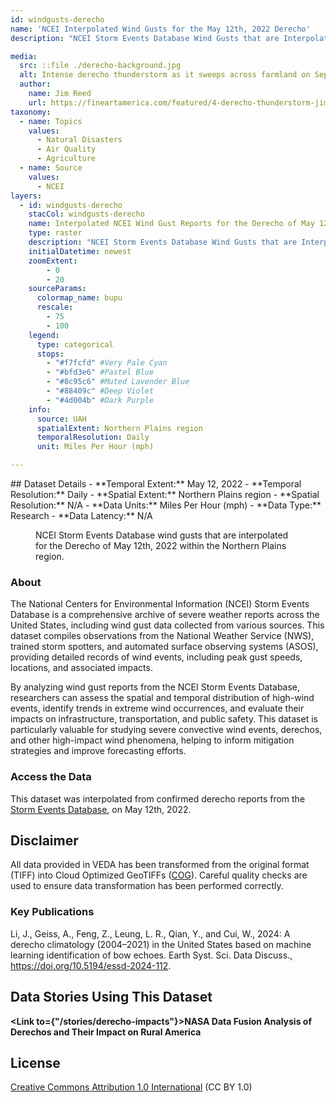 ---
id: windgusts-derecho
name: 'NCEI Interpolated Wind Gusts for the May 12th, 2022 Derecho'
description: "NCEI Storm Events Database Wind Gusts that are Interpolated for the Derecho of May 12th, 2022"

media:
  src: ::file ./derecho-background.jpg
  alt: Intense derecho thunderstorm as it sweeps across farmland on September 23, 2018
  author:
    name: Jim Reed
    url: https://fineartamerica.com/featured/4-derecho-thunderstorm-jim-reed-photographyscience-photo-library.html
taxonomy:
  - name: Topics
    values:
      - Natural Disasters
      - Air Quality
      - Agriculture
  - name: Source
    values:
      - NCEI
layers:
  - id: windgusts-derecho
    stacCol: windgusts-derecho
    name: Interpolated NCEI Wind Gust Reports for the Derecho of May 12th, 2022
    type: raster
    description: "NCEI Storm Events Database Wind Gusts that are Interpolated for the Derecho of May 12th, 2022"
    initialDatetime: newest
    zoomExtent:
        - 0
        - 20
    sourceParams:
      colormap_name: bupu
      rescale:
        - 75
        - 100
    legend:
      type: categorical
      stops:
        - "#f7fcfd" #Very Pale Cyan 
        - "#bfd3e6" #Pastel Blue
        - "#8c95c6" #Muted Lavender Blue
        - "#88409c" #Deep Violet
        - "#4d004b" #Dark Purple
    info:
      source: UAH
      spatialExtent: Northern Plains region
      temporalResolution: Daily
      unit: Miles Per Hour (mph)

---
<Block>
  <Prose>
  ## Dataset Details
  - **Temporal Extent:** May 12, 2022
  - **Temporal Resolution:** Daily
  - **Spatial Extent:** Northern Plains region
  - **Spatial Resolution:** N/A
  - **Data Units:** Miles Per Hour (mph)
  - **Data Type:** Research
  - **Data Latency:** N/A
  </Prose>
  <Figure>
  <Map
    center={[-97, 43]}
    zoom={5.5}
    datasetId='windgusts-derecho'
    layerId='windgusts-derecho'
    dateTime='2022-05-12'
  />
  <Caption
    attrAuthor='NASA'
    attrUrl='https://nasa.gov/'
  >
  NCEI Storm Events Database wind gusts that are interpolated for the Derecho of May 12th, 2022 within the Northern Plains region.
  </Caption>
</Figure>
</Block>

<Block>
  <Prose>

  ### About

  The National Centers for Environmental Information (NCEI) Storm Events Database is a comprehensive archive of severe weather reports across the United States, including wind gust data collected from various sources. This dataset compiles observations from the National Weather Service (NWS), trained storm spotters, and automated surface observing systems (ASOS), providing detailed records of wind events, including peak gust speeds, locations, and associated impacts.

  By analyzing wind gust reports from the NCEI Storm Events Database, researchers can assess the spatial and temporal distribution of high-wind events, identify trends in extreme wind occurrences, and evaluate their impacts on infrastructure, transportation, and public safety. This dataset is particularly valuable for studying severe convective wind events, derechos, and other high-impact wind phenomena, helping to inform mitigation strategies and improve forecasting efforts.
  </Prose>
</Block>

<Block>
  <Prose>
  
  ### Access the Data

  This dataset was interpolated from confirmed derecho reports from the [Storm Events Database](https://www.ncdc.noaa.gov/stormevents/), on May 12th, 2022.

  </Prose>
</Block>

<Block>
  <Prose>
  
  ## Disclaimer

  All data provided in VEDA has been transformed from the original format (TIFF) into Cloud Optimized GeoTIFFs ([COG](https://www.cogeo.org)). Careful quality checks are used to ensure data transformation has been performed correctly.  
  
  </Prose>
</Block>

<Block>
  <Prose>

  ### Key Publications
  
  Li, J., Geiss, A., Feng, Z., Leung, L. R., Qian, Y., and Cui, W., 2024: A derecho climatology (2004–2021) in the United States based on machine learning identification of bow echoes. Earth Syst. Sci. Data Discuss., https://doi.org/10.5194/essd-2024-112.

  </Prose>
</Block>

<Block>
  <Prose>
  
  ## Data Stories Using This Dataset
  
  **<Link to={"/stories/derecho-impacts"}>NASA Data Fusion Analysis of Derechos and Their Impact on Rural America</Link>**

  </Prose>
</Block>

<Block>
  <Prose>
  
  ## License
  
  [Creative Commons Attribution 1.0 International](https://creativecommons.org/publicdomain/zero/1.0/legalcode) (CC BY 1.0)

  </Prose>
</Block>